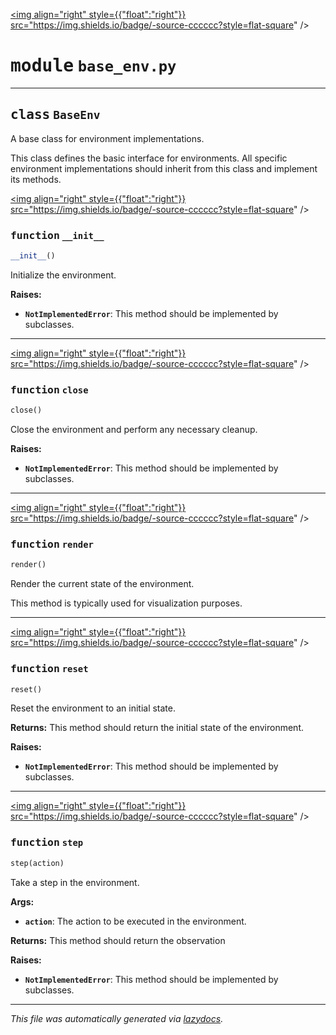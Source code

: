 <!-- markdownlint-disable -->

<a href="https://github.com/braingeneers/brainloop/blob/main/brainloop/core/base_env.py#L0"><img align="right" style={{"float":"right"}} src="https://img.shields.io/badge/-source-cccccc?style=flat-square" /></a>

# <kbd>module</kbd> `base_env.py`






---

## <kbd>class</kbd> `BaseEnv`
A base class for environment implementations. 

This class defines the basic interface for environments. All specific environment implementations should inherit from this class and implement its methods. 

<a href="https://github.com/braingeneers/brainloop/blob/main/brainloop/core/base_env.py#L10"><img align="right" style={{"float":"right"}} src="https://img.shields.io/badge/-source-cccccc?style=flat-square" /></a>

### <kbd>function</kbd> `__init__`

```python
__init__()
```

Initialize the environment. 



**Raises:**
 
 - <b>`NotImplementedError`</b>:  This method should be implemented by subclasses. 




---

<a href="https://github.com/braingeneers/brainloop/blob/main/brainloop/core/base_env.py#L54"><img align="right" style={{"float":"right"}} src="https://img.shields.io/badge/-source-cccccc?style=flat-square" /></a>

### <kbd>function</kbd> `close`

```python
close()
```

Close the environment and perform any necessary cleanup. 



**Raises:**
 
 - <b>`NotImplementedError`</b>:  This method should be implemented by subclasses. 

---

<a href="https://github.com/braingeneers/brainloop/blob/main/brainloop/core/base_env.py#L46"><img align="right" style={{"float":"right"}} src="https://img.shields.io/badge/-source-cccccc?style=flat-square" /></a>

### <kbd>function</kbd> `render`

```python
render()
```

Render the current state of the environment. 

This method is typically used for visualization purposes. 

---

<a href="https://github.com/braingeneers/brainloop/blob/main/brainloop/core/base_env.py#L34"><img align="right" style={{"float":"right"}} src="https://img.shields.io/badge/-source-cccccc?style=flat-square" /></a>

### <kbd>function</kbd> `reset`

```python
reset()
```

Reset the environment to an initial state. 



**Returns:**
  This method should return the initial state of the environment. 



**Raises:**
 
 - <b>`NotImplementedError`</b>:  This method should be implemented by subclasses. 

---

<a href="https://github.com/braingeneers/brainloop/blob/main/brainloop/core/base_env.py#L19"><img align="right" style={{"float":"right"}} src="https://img.shields.io/badge/-source-cccccc?style=flat-square" /></a>

### <kbd>function</kbd> `step`

```python
step(action)
```

Take a step in the environment. 



**Args:**
 
 - <b>`action`</b>:  The action to be executed in the environment. 



**Returns:**
 This method should return the observation 



**Raises:**
 
 - <b>`NotImplementedError`</b>:  This method should be implemented by subclasses. 




---

_This file was automatically generated via [lazydocs](https://github.com/ml-tooling/lazydocs)._

